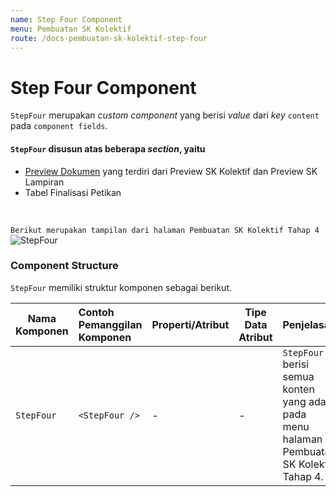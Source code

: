 ```yaml
---
name: Step Four Component
menu: Pembuatan SK Kolektif
route: /docs-pembuatan-sk-kolektif-step-four
---
```


# Step Four Component

`StepFour` merupakan *custom component* yang berisi *value* dari *key* `content` pada `component fields`. 

#### `StepFour` disusun atas beberapa *section*, yaitu 
* [Preview Dokumen](/docs-pembuatan-sk-kolektif-tab-preview-doc-pertek-sk "title") yang terdiri dari Preview SK Kolektif dan Preview SK Lampiran 
* Tabel Finalisasi Petikan

<br/>

```Berikut merupakan tampilan dari halaman Pembuatan SK Kolektif Tahap 4```
![StepFour](../../src/img/pembuatan-SK-kolektif/StepFour.jpeg)

### Component Structure

`StepFour` memiliki struktur komponen sebagai berikut. 

| Nama Komponen | Contoh Pemanggilan <br/> Komponen | Properti/Atribut | Tipe Data <br/> Atribut | Penjelasan |
| ------------- | :---------------------------------| ---------------- | ----------------------- | -----------|
|`StepFour`     | `<StepFour />`                    | -                | -                       | `StepFour` berisi semua <br/> konten yang ada pada <br/> menu halaman Pembuatan <br/> SK Kolektif Tahap 4. |


